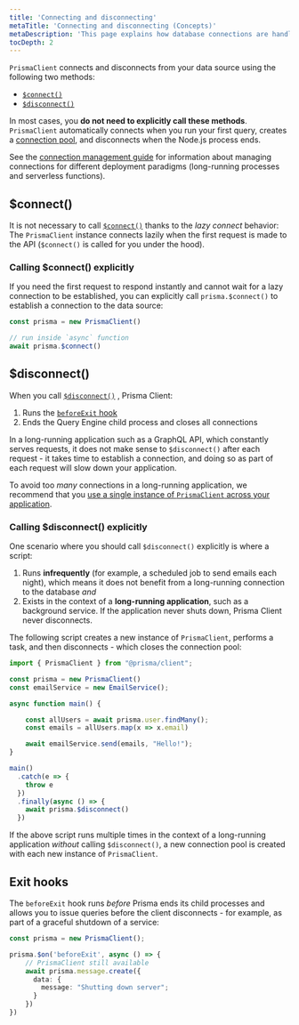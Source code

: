 ```yaml
---
title: 'Connecting and disconnecting'
metaTitle: 'Connecting and disconnecting (Concepts)'
metaDescription: 'This page explains how database connections are handled with Prisma Client and how to manually connect and disconnect your database.'
tocDepth: 2
---
```


<TopBlock>

`PrismaClient` connects and disconnects from your data source using the following two methods:

- [`$connect()`](../../../../reference/api-reference/prisma-client-reference#connect-1) <span class="api"></span>
- [`$disconnect()`](../../../../reference/api-reference/prisma-client-reference#disconnect-1) <span class="api"></span>

In most cases, you **do not need to explicitly call these methods**. `PrismaClient` automatically connects when you run your first query, creates a [connection pool](connection-pool), and disconnects when the Node.js process ends.

See the [connection management guide](../../../../guides/performance-and-optimization/connection-management) <span class="guide"></span> for information about managing connections for different deployment paradigms (long-running processes and serverless functions).

</TopBlock>

## <inlinecode>$connect()</inlinecode>

It is not necessary to call [`$connect()`](../../../../reference/api-reference/prisma-client-reference#connect-1) <span class="api"></span> thanks to the _lazy connect_ behavior: The `PrismaClient` instance connects lazily when the first request is made to the API (`$connect()` is called for you under the hood).

### Calling <inlinecode>$connect()</inlinecode> explicitly

If you need the first request to respond instantly and cannot wait for a lazy connection to be established, you can explicitly call `prisma.$connect()` to establish a connection to the data source:

```ts
const prisma = new PrismaClient()

// run inside `async` function
await prisma.$connect()
```

## <inlinecode>$disconnect()</inlinecode>

When you call [`$disconnect()`](../../../../reference/api-reference/prisma-client-reference#disconnect-1) <span class="api"></span>, Prisma Client:

1. Runs the [`beforeExit` hook](#exit-hooks)
2. Ends the Query Engine child process and closes all connections

In a long-running application such as a GraphQL API, which constantly serves requests, it does not make sense to `$disconnect()` after each request - it takes time to establish a connection, and doing so as part of each request will slow down your application.

<Tip>

To avoid too _many_ connections in a long-running application, we recommend that you [use a single instance of `PrismaClient` across your application](instantiate-prisma-client).

</Tip>

### Calling <inlinecode>$disconnect()</inlinecode> explicitly

One scenario where you should call `$disconnect()` explicitly is where a script:

1. Runs **infrequently** (for example, a scheduled job to send emails each night), which means it does not benefit from a long-running connection to the database _and_
2. Exists in the context of a **long-running application**, such as a background service. If the application never shuts down, Prisma Client never disconnects.

The following script creates a new instance of `PrismaClient`, performs a task, and then disconnects - which closes the connection pool:

```ts highlight=19;normal
import { PrismaClient } from "@prisma/client";

const prisma = new PrismaClient()
const emailService = new EmailService();

async function main() {

    const allUsers = await prisma.user.findMany();
    const emails = allUsers.map(x => x.email)

    await emailService.send(emails, "Hello!");
}

main()
  .catch(e => {
    throw e
  })
  .finally(async () => {
    await prisma.$disconnect()
  })
```

If the above script runs multiple times in the context of a long-running application _without_ calling `$disconnect()`, a new connection pool is created with each new instance of `PrismaClient`.

## Exit hooks

The `beforeExit` hook runs _before_ Prisma ends its child processes and allows you to issue queries before the client disconnects - for example, as part of a graceful shutdown of a service:

```ts
const prisma = new PrismaClient();

prisma.$on('beforeExit', async () => {
    // PrismaClient still available
    await prisma.message.create({
      data: {
        message: "Shutting down server";
      }
    })
})
```
